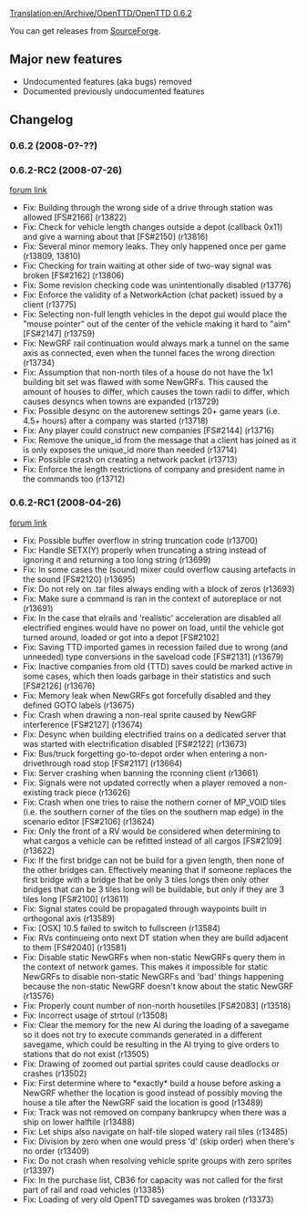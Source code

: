 [[Translation:en/Archive/OpenTTD/OpenTTD 0.6.2]]
{{en/Archive/OpenTTD/NaviPrevNext|prev=en/Archive/OpenTTD/OpenTTD 0.6.1|next=en/Archive/Lists/Roadmap 0.7|date=TBD}}

You can get releases from [http://sourceforge.net/project/showfiles.php?group_id=103924 SourceForge].


==Major new features==
* Undocumented features (aka bugs) removed
* Documented previously undocumented features

==Changelog==
===0.6.2 (2008-0?-??)===

===0.6.2-RC2 (2008-07-26)===
[http://www.tt-forums.net/viewtopic.php?f=29&t=38621 forum link]
* Fix: Building through the wrong side of a drive through station was allowed [FS#2166] (r13822)
* Fix: Check for vehicle length changes outside a depot (callback 0x11) and give a warning about that [FS#2150] (r13816)
* Fix: Several minor memory leaks. They only happened once per game (r13809, 13810)
* Fix: Checking for train waiting at other side of two-way signal was broken [FS#2162] (r13806)
* Fix: Some revision checking code was unintentionally disabled (r13776)
* Fix: Enforce the validity of a NetworkAction (chat packet) issued by a client (r13775)
* Fix: Selecting non-full length vehicles in the depot gui would place the "mouse pointer" out of the center of the vehicle making it hard to "aim" [FS#2147] (r13759)
* Fix: NewGRF rail continuation would always mark a tunnel on the same axis as connected, even when the tunnel faces the wrong direction (r13734)
* Fix: Assumption that non-north tiles of a house do not have the 1x1 building bit set was flawed with some NewGRFs. This caused the amount of houses to differ, which causes the town radii to differ, which causes desyncs when towns are expanded (r13729)
* Fix: Possible desync on the autorenew settings 20+ game years (i.e. 4.5+ hours) after a company was started (r13718)
* Fix: Any player could construct new companies [FS#2144] (r13716)
* Fix: Remove the unique_id from the message that a client has joined as it is only exposes the unique_id more than needed (r13714)
* Fix: Possible crash on creating a network packet (r13713)
* Fix: Enforce the length restrictions of company and president name in the commands too (r13712)

===0.6.2-RC1 (2008-04-26)===
[http://www.tt-forums.net/viewtopic.php?f=29&t=38471 forum link]
* Fix: Possible buffer overflow in string truncation code (r13700)
* Fix: Handle SETX(Y) properly when truncating a string instead of ignoring it and returning a too long string (r13699)
* Fix: In some cases the (sound) mixer could overflow causing artefacts in the sound [FS#2120] (r13695)
* Fix: Do not rely on .tar files always ending with a block of zeros (r13693)
* Fix: Make sure a command is ran in the context of autoreplace or not (r13691)
* Fix: In the case that elrails and 'realistic' acceleration are disabled all electrified engines would have no power on load, until the vehicle got turned around, loaded or got into a depot [FS#2102]
* Fix: Saving TTD imported games in recession failed due to wrong (and unneeded) type conversions in the saveload code [FS#2131] (r13679)
* Fix: Inactive companies from old (TTD) saves could be marked active in some cases, which then loads garbage in their statistics and such [FS#2126] (r13676)
* Fix: Memory leak when NewGRFs got forcefully disabled and they defined GOTO labels (r13675)
* Fix: Crash when drawing a non-real sprite caused by NewGRF interference [FS#2127] (r13674)
* Fix: Desync when building electrified trains on a dedicated server that was started with electrification disabled [FS#2122] (r13673)
* Fix: Bus/truck forgetting go-to-depot order when entering a non-drivethrough road stop [FS#2117] (r13664)
* Fix: Server crashing when banning the rconning client (r13661)
* Fix: Signals were not updated correctly when a player removed a non-existing track piece (r13626)
* Fix: Crash when one tries to raise the nothern corner of MP_VOID tiles (i.e. the southern corner of the tiles on the southern map edge) in the scenario editor [FS#2106] (r13624)
* Fix: Only the front of a RV would be considered when determining to what cargos a vehicle can be refitted instead of all cargos [FS#2109] (r13622)
* Fix: If the first bridge can not be build for a given length, then none of the other bridges can. Effectively meaning that if someone replaces the first bridge with a bridge that be only 3 tiles longs then only other bridges that can be 3 tiles long will be buildable, but only if they are 3 tiles long [FS#2100] (r13611)
* Fix: Signal states could be propagated through waypoints built in orthogonal axis (r13589)
* Fix: [OSX] 10.5 failed to switch to fullscreen (r13584)
* Fix: RVs continueing onto next DT station when they are build adjacent to them [FS#2040] (r13581)
* Fix: Disable static NewGRFs when non-static NewGRFs query them in the context of network games. This makes it impossible for static NewGRFs to disable non-static NewGRFs and 'bad' things happening because the non-static NewGRF doesn't know about the static NewGRF (r13576)
* Fix: Properly count number of non-north housetiles [FS#2083] (r13518)
* Fix: Incorrect usage of strtoul (r13508)
* Fix: Clear the memory for the new AI during the loading of a savegame so it does not try to execute commands generated in a different savegame, which could be resulting in the AI trying to give orders to stations that do not exist (r13505)
* Fix: Drawing of zoomed out partial sprites could cause deadlocks or crashes (r13502)
* Fix: First determine where to *exactly* build a house before asking a NewGRF whether the location is good instead of possibly moving the house a tile after the NewGRF said the location is good (r13489)
* Fix: Track was not removed on company bankrupcy when there was a ship on lower halftile (r13488)
* Fix: Let ships also navigate on half-tile sloped watery rail tiles (r13485)
* Fix: Division by zero when one would press 'd' (skip order) when there's no order (r13409)
* Fix: Do not crash when resolving vehicle sprite groups with zero sprites (r13397)
* Fix: In the purchase list, CB36 for capacity was not called for the first part of rail and road vehicles (r13385)
* Fix: Loading of very old OpenTTD savegames was broken (r13373)